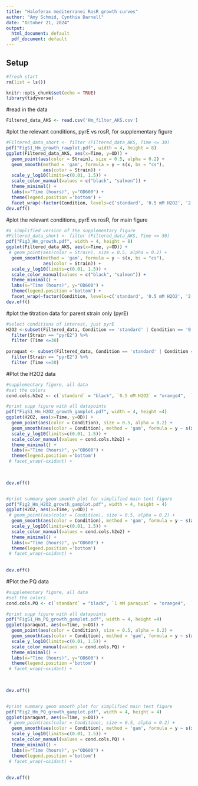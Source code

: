 ```yaml
---
title: "Haloferax mediterranei RosR growth curves"
author: "Amy Schmid, Cynthia Darnell"
date: "October 21, 2024"
output:
  html_document: default
  pdf_document: default
---
```


## Setup

```r
#fresh start
rm(list = ls())

knitr::opts_chunk$set(echo = TRUE)
library(tidyverse)
```

#read in the data
```r

Filtered_data_AKS <- read.csv('Hm_filter_AKS.csv')

```


#plot the relevant conditions, pyrE vs rosR, for supplementary figure
```r

#Filtered_data_short <- filter (Filtered_data_AKS, Time <= 30)
pdf("FigS1_Hm_growth_rawplot.pdf", width = 4, height = 8)
ggplot(Filtered_data_AKS, aes(x=Time, y=OD)) +
  geom_point(aes(color = Strain), size = 0.5, alpha = 0.2) +
  geom_smooth(method = 'gam', formula = y ~ s(x, bs = "cs"),
              aes(color = Strain)) +
  scale_y_log10(limits=c(0.01, 1.5)) +
  scale_color_manual(values = c("black", "salmon")) +
  theme_minimal() +
  labs(x="Time (hours)", y="OD600") +
  theme(legend.position ='bottom') +
  facet_wrap(~factor(Condition, levels=c('standard', '0.5 mM H2O2', '2 mM paraquat')), ncol = 1)
dev.off()
```

#plot the relevant conditions, pyrE vs rosR, for main figure
```r
#a simplified version of the supplementary figure
#Filtered_data_short <- filter (Filtered_data_AKS, Time <= 30)
pdf("Fig3_Hm_growth.pdf", width = 4, height = 8)
ggplot(Filtered_data_AKS, aes(x=Time, y=OD)) +
 # geom_point(aes(color = Strain), size = 0.5, alpha = 0.2) +
  geom_smooth(method = 'gam', formula = y ~ s(x, bs = "cs"),
              aes(color = Strain)) +
  scale_y_log10(limits=c(0.01, 1.5)) +
  scale_color_manual(values = c("black", "salmon")) +
  theme_minimal() +
  labs(x="Time (hours)", y="OD600") +
  theme(legend.position ='bottom') +
  facet_wrap(~factor(Condition, levels=c('standard', '0.5 mM H2O2', '2 mM paraquat')), ncol = 1)
dev.off()
```


#plot the titration data for parent strain only (pyrE)

```r
#select conditions of interest, just pyrE
H2O2 <-subset(Filtered_data, Condition == 'standard' | Condition == '0.5 mM H2O2' | Condition == '1 mM H2O2' | Condition == '2 mM H2O2' ) %>% #death seen at 2 mM H2O2, don't need to show 3 it's redundant
  filter(Strain == "pyrE2") %>%
  filter (Time <=30) 
  
paraquat <- subset(Filtered_data, Condition == 'standard' | Condition == '1 mM paraquat' | Condition == '2 mM paraquat' | Condition == '3 mM paraquat' | Condition == '4 mM paraquat' | Condition == '5 mM paraquat')  %>%
  filter(Strain == "pyrE2") %>%
  filter (Time <=30) 

```

#Plot the H2O2 data
```r
#supplementary figure, all data
#set the colors
cond.cols.h2o2 <- c(`standard` = "black", `0.5 mM H2O2` = "orange4",  `1 mM H2O2` ="orange", `2 mM H2O2` = "grey")

#print supp figure with all datapoints
pdf("FigS1_Hm_H2O2_growth_gamplot.pdf", width = 4, height =4)
ggplot(H2O2, aes(x=Time, y=OD)) +
  geom_point(aes(color = Condition), size = 0.5, alpha = 0.2) +
  geom_smooth(aes(color = Condition), method = 'gam', formula = y ~ s(x, bs = "cs")) +
  scale_y_log10(limits=c(0.01, 1.5)) +
  scale_color_manual(values = cond.cols.h2o2) +
  theme_minimal() +
  labs(x="Time (hours)", y="OD600") +
  theme(legend.position ='bottom') 
 # facet_wrap(~oxidant) +
 
 

dev.off()


#print summary geom smooth plot for simplified main text figure
pdf("Fig2_Hm_H2O2_growth_gamplot.pdf", width = 4, height = 4)
ggplot(H2O2, aes(x=Time, y=OD)) +
 # geom_point(aes(color = Condition), size = 0.5, alpha = 0.2) +
  geom_smooth(aes(color = Condition), method = 'gam', formula = y ~ s(x, bs = "cs")) +
  scale_y_log10(limits=c(0.01, 1.5)) +
  scale_color_manual(values = cond.cols.h2o2) +
  theme_minimal() +
  labs(x="Time (hours)", y="OD600") +
  theme(legend.position ='bottom') 
 # facet_wrap(~oxidant) +
 
  
dev.off()
```


#Plot the PQ data
```r
#supplementary figure, all data
#set the colors
cond.cols.PQ <- c(`standard` = "black", `1 mM paraquat` = "orange4",  `2 mM paraquat` ="orange", `3 mM paraquat` = "tan", `4 mM paraquat` = "bisque", `5 mM paraquat` = "grey90")

#print supp figure with all datapoints
pdf("FigS1_Hm_PQ_growth_gamplot.pdf", width = 4, height =4)
ggplot(paraquat, aes(x=Time, y=OD)) +
  geom_point(aes(color = Condition), size = 0.5, alpha = 0.2) +
  geom_smooth(aes(color = Condition), method = 'gam', formula = y ~ s(x, bs = "cs")) +
  scale_y_log10(limits=c(0.01, 1.5)) +
  scale_color_manual(values = cond.cols.PQ) +
  theme_minimal() +
  labs(x="Time (hours)", y="OD600") +
  theme(legend.position ='bottom') 
 # facet_wrap(~oxidant) +
 
 

dev.off()


#print summary geom smooth plot for simplified main text figure
pdf("Fig2_Hm_PQ_growth_gamplot.pdf", width = 4, height = 4)
ggplot(paraquat, aes(x=Time, y=OD)) +
 # geom_point(aes(color = Condition), size = 0.5, alpha = 0.2) +
  geom_smooth(aes(color = Condition), method = 'gam', formula = y ~ s(x, bs = "cs")) +
  scale_y_log10(limits=c(0.01, 1.5)) +
  scale_color_manual(values = cond.cols.PQ) +
  theme_minimal() +
  labs(x="Time (hours)", y="OD600") +
  theme(legend.position ='bottom') 
 # facet_wrap(~oxidant) +
 
  
dev.off()
```


